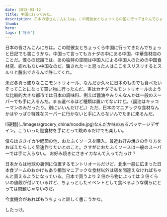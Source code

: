 ```yaml
---
date: 2015-03-12
title: 中国に行ってみた。
description: 日本の皆さんこんにちは。この間彼女とちょっくら中国に行ってきたんでちょっと日記でも書こうかな。
thumb:
hero:
tags: ['社会']
---
```


日本の皆さんこんにちは。この間彼女とちょっくら中国に行ってきたんでちょっと日記でも書こうかな。中国って言ってもカナダの中にある中国、中華食材店のことだ。僕らの認識では、あの独特の空間は中国人による中国人のための中国食材店、紛れもない中国なのだ。騙されたーと思った人はここをスリスリするとスルリと脱出できるんで許してくれ。

未だ冬真っ盛りなここモントリオール、なんだか久々に日本のものでも食べたいぞってことになって買い物に行ったんだ。実はカナダでもモントリオールのような比較的大きな都市では日本の調味料、例えば醤油やみりんなんかは一般のスーパーでも手に入るんだ。まぁ選べるほど種類は置いてないけど。（醤油はキッコーマンのみだったり。別にいいんだけど。）ただ、日本のマニアックな食材なんかはやっぱり特殊なスーパーに行かないと手に入らないんでたまに来るんだ。

<div>
  ![硬麵](../images/grocery_china/noodle.jpg)なんだか味のあるパッケージデザイン。こういった謎食材を手にとって眺めるだけでも楽しい。
</div>

僕らはさきイカや鰹節の他、おたふくソースを購入。最近お好み焼きの作り方をおぼえたらしく早速作りたいとのこと。さすがにおたふくソースは一般のスーパーでは手に入らない。
お好み焼きにさきイカなんて入ってたっけ？

日本からは地球の裏側に位置するモントリオールだけど、北米一般に広まった日本食ブームのおかげもあり相当マニアックな食材以外は店を間違えなければちゃんと買えるようになっている。日本で買うより 2 倍から物によっては 3 倍くらいの値段が付いているけど、ちょっとしたイベントとして食べるような僕らにとっては問題じゃないのだ。

今度機会があればもうちょっと詳しく書こうかな。

したっけ。
